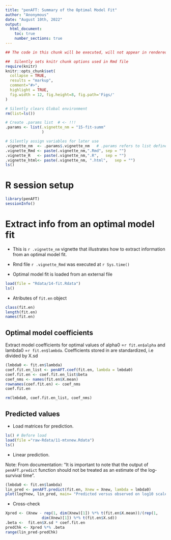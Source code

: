 ```yaml
---
title: "penAFT: Summary of the Optimal Model Fit"
author: "Anonymous"
date: "August 10th, 2022"
output: 
  html_document:
    toc: true
    number_sections: true
---
```



```r
## The code in this chunk will be executed, will not appear in rendered .html file

##  Silently sets knitr chunk options used in Rmd file
require(knitr)
knitr::opts_chunk$set(
  collapse = TRUE,
  results = "markup",  
  comment="#>",
  highlight = TRUE,
  fig.width = 12, fig.height=8, fig.path='Figs/'
)

# Silently clears Global environment
rm(list=ls())

# Create .params list  # <- !!! 
.params <- list(.vignette_nm = "15-fit-summ"
                ) 

# Silently assign variables for later use
.vignette_nm  <- .params$.vignette_nm   # .params refers to list defined above
.vignette_Rmd <- paste(.vignette_nm,".Rmd", sep = "")
.vignette_R   <- paste(.vignette_nm,".R",   sep = "")
.vignette_html<- paste(.vignette_nm, ".html",   sep = "")
ls()
```

# R session setup


```r
library(penAFT)
sessionInfo()
```

# Extract info from an optimal model fit 

* This is `r .vignette_nm` vignette that illustrates how to extract information from an optimal model fit.
* Rmd file `r .vignette_Rmd` was executed at `r Sys.time()`


* Optimal model fit is loaded from an external file

```r
load(file = "Rdata/14-fit.Rdata")
ls()
```

* Atributes of `fit.en` object

```r
class(fit.en)
length(fit.en)
names(fit.en)
```


## Optimal model coefficients

Extract model coefficients for optimal values of alpha0 =`r fit.en$alpha` and lambda0 =`r fit.en$lambda`.
Coefficients stored in ` ` are standardized, i.e divided by X.sd

```r
(lmbda0 <- fit.en$lambda)
coef.fit.en_list <- penAFT.coef(fit.en, lambda = lmbda0)
coef.fit.en <- coef.fit.en_list$beta
coef_nms <- names(fit.en$X.mean)
rownames(coef.fit.en) <- coef_nms
coef.fit.en

rm(lmbda0, coef.fit.en_list, coef_nms)
```

## Predicted values 

* Load matrices for prediction.

```r
ls() # Before load
load(file ="raw-Rdata/11-mtxnew.Rdata")
ls() 
```

* Linear prediction.

Note: From documentation: "It is important to note that the output of `penAFT.predict` function should
not be treated as an estimate of the log-survival time".

```r
(lmbda0 <- fit.en$lambda)
lin_pred <- penAFT.predict(fit.en, Xnew = Xnew, lambda = lmbda0)
plot(logYnew, lin_pred, main= "Predicted versus observed on log10 scale")
```

* Cross-check

```r
Xpred <- (Xnew - rep(1, dim(Xnew)[1]) %*% t(fit.en$X.mean))/(rep(1, 
                dim(Xnew)[1]) %*% t(fit.en$X.sd))
.beta <-  fit.en$X.sd * coef.fit.en            
predChk <- Xpred %*% .beta
range(lin_pred-predChk)
```
